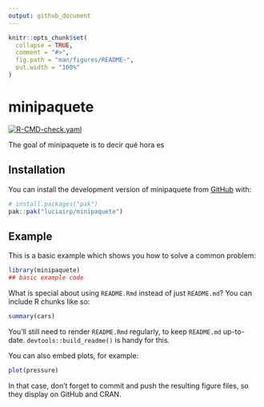 ```yaml
---
output: github_document
---
```


<!-- README.md is generated from README.Rmd. Please edit that file -->

```r
knitr::opts_chunk$set(
  collapse = TRUE,
  comment = "#>",
  fig.path = "man/figures/README-",
  out.width = "100%"
)
```

# minipaquete

<!-- badges: start -->
[![R-CMD-check.yaml](https://github.com/luciairp/minipaquete/actions/workflows/R-CMD-check.yaml/badge.svg)](https://github.com/luciairp/minipaquete/actions/workflows/R-CMD-check.yaml)
<!-- badges: end -->

The goal of minipaquete is to decir qué hora es

## Installation

You can install the development version of minipaquete from [GitHub](https://github.com/) with:

``` r
# install.packages("pak")
pak::pak("luciairp/minipaquete")
```

## Example

This is a basic example which shows you how to solve a common problem:

```r
library(minipaquete)
## basic example code
```

What is special about using `README.Rmd` instead of just `README.md`? You can include R chunks like so:

```r
summary(cars)
```

You'll still need to render `README.Rmd` regularly, to keep `README.md` up-to-date. `devtools::build_readme()` is handy for this.

You can also embed plots, for example:

```r
plot(pressure)
```

In that case, don't forget to commit and push the resulting figure files, so they display on GitHub and CRAN.
